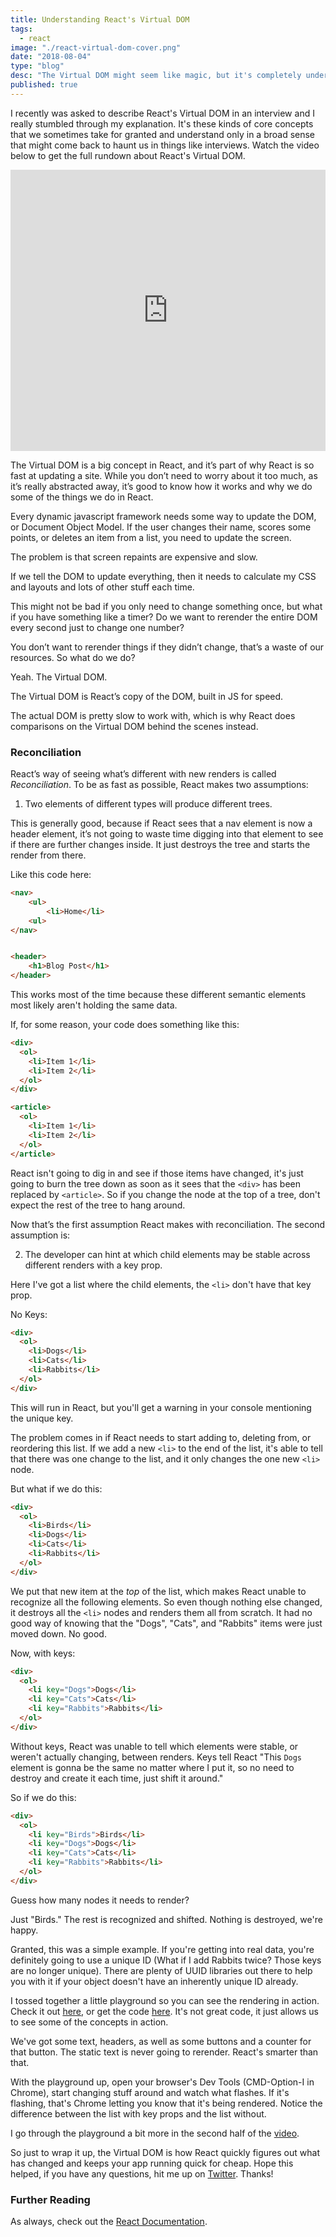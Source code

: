 ```yaml
---
title: Understanding React's Virtual DOM
tags:
  - react
image: "./react-virtual-dom-cover.png"
date: "2018-08-04"
type: "blog"
desc: "The Virtual DOM might seem like magic, but it's completely understandable and crucial knowledge to becoming an expert React developer."
published: true
---
```


I recently was asked to describe React's Virtual DOM in an interview and I really stumbled through my explanation. It's these kinds of core concepts that we sometimes take for granted and understand only in a broad sense that might come back to haunt us in things like interviews. Watch the video below to get the full rundown about React's Virtual DOM.

<iframe
  width="100%"
  height="450px"
  src="https://www.youtube.com/embed/hnQcDtXZC6g"
  frameborder="0"
  allow="autoplay; encrypted-media"
  allowfullscreen
></iframe>

The Virtual DOM is a big concept in React, and it’s part of why React is so fast at updating a site. While you don’t need to worry about it too much, as it’s really abstracted away, it’s good to know how it works and why we do some of the things we do in React.

Every dynamic javascript framework needs some way to update the DOM, or Document Object Model. If the user changes their name, scores some points, or deletes an item from a list, you need to update the screen.

The problem is that screen repaints are expensive and slow.

If we tell the DOM to update everything, then it needs to calculate my CSS and layouts and lots of other stuff each time.

This might not be bad if you only need to change something once, but what if you have something like a timer? Do we want to rerender the entire DOM every second just to change one number?

You don’t want to rerender things if they didn’t change, that’s a waste of our resources. So what do we do?

Yeah. The Virtual DOM.

The Virtual DOM is React’s copy of the DOM, built in JS for speed.

The actual DOM is pretty slow to work with, which is why React does comparisons on the Virtual DOM behind the scenes instead.

### Reconciliation

React’s way of seeing what’s different with new renders is called _Reconciliation_. To be as fast as possible, React makes two assumptions:

1. Two elements of different types will produce different trees.

This is generally good, because if React sees that a nav element is now a header element, it’s not going to waste time digging into that element to see if there are further changes inside. It just destroys the tree and starts the render from there.

Like this code here:

```html
<nav>
	<ul>
		<li>Home</li>
	<ul>
</nav>


<header>
	<h1>Blog Post</h1>
</header>
```

This works most of the time because these different semantic elements most likely aren't holding the same data.

If, for some reason, your code does something like this:

```html
<div>
  <ol>
    <li>Item 1</li>
    <li>Item 2</li>
  </ol>
</div>

<article>
  <ol>
    <li>Item 1</li>
    <li>Item 2</li>
  </ol>
</article>
```

React isn't going to dig in and see if those items have changed, it's just going to burn the tree down as soon as it sees that the `<div>` has been replaced by `<article>`. So if you change the node at the top of a tree, don't expect the rest of the tree to hang around.

Now that’s the first assumption React makes with reconciliation. The second assumption is:

2. The developer can hint at which child elements may be stable across different renders with a key prop.

Here I've got a list where the child elements, the `<li>` don't have that key prop.

No Keys:

```html
<div>
  <ol>
    <li>Dogs</li>
    <li>Cats</li>
    <li>Rabbits</li>
  </ol>
</div>
```

This will run in React, but you'll get a warning in your console mentioning the unique key.

The problem comes in if React needs to start adding to, deleting from, or reordering this list. If we add a new `<li>` to the end of the list, it's able to tell that there was one change to the list, and it only changes the one new `<li>` node.

But what if we do this:

```html
<div>
  <ol>
    <li>Birds</li>
    <li>Dogs</li>
    <li>Cats</li>
    <li>Rabbits</li>
  </ol>
</div>
```

We put that new item at the _top_ of the list, which makes React unable to recognize all the following elements. So even though nothing else changed, it destroys all the `<li>` nodes and renders them all from scratch. It had no good way of knowing that the "Dogs", "Cats", and "Rabbits" items were just moved down. No good.

Now, with keys:

```html
<div>
  <ol>
    <li key="Dogs">Dogs</li>
    <li key="Cats">Cats</li>
    <li key="Rabbits">Rabbits</li>
  </ol>
</div>
```

Without keys, React was unable to tell which elements were stable, or weren't actually changing, between renders. Keys tell React "This `Dogs` element is gonna be the same no matter where I put it, so no need to destroy and create it each time, just shift it around."

So if we do this:

```html
<div>
  <ol>
    <li key="Birds">Birds</li>
    <li key="Dogs">Dogs</li>
    <li key="Cats">Cats</li>
    <li key="Rabbits">Rabbits</li>
  </ol>
</div>
```

Guess how many nodes it needs to render?

Just "Birds." The rest is recognized and shifted. Nothing is destroyed, we're happy.

Granted, this was a simple example. If you're getting into real data, you're definitely going to use a unique ID (What if I add Rabbits twice? Those keys are no longer unique). There are plenty of UUID libraries out there to help you with it if your object doesn't have an inherently unique ID already.

I tossed together a little playground so you can see the rendering in action. Check it out [here](https://playground.atrost.com/virtualdom), or get the code [here](https://github.com/a-trost/react-playground/blob/master/src/VirtualDom.js). It's not great code, it just allows us to see some of the concepts in action.

We've got some text, headers, as well as some buttons and a counter for that button. The static text is never going to rerender. React's smarter than that.

With the playground up, open your browser's Dev Tools (CMD-Option-I in Chrome), start changing stuff around and watch what flashes. If it's flashing, that's Chrome letting you know that it's being rendered. Notice the difference between the list with key props and the list without.

I go through the playground a bit more in the second half of the [video](https://www.youtube.com/watch?v=hnQcDtXZC6g).

So just to wrap it up, the Virtual DOM is how React quickly figures out what has changed and keeps your app running quick for cheap. Hope this helped, if you have any questions, hit me up on [Twitter](https://twitter.com/TrostCodes). Thanks!

### Further Reading

As always, check out the [React Documentation](https://reactjs.org/docs/faq-internals.html).
